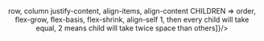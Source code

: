 
<Header />
<Container>
  <Accordion defaultActiveKey="0">
    <Card>
      <Accordion.Toggle as={Card.Header} eventKey="0">
        row, column
      </Accordion.Toggle>
      <Accordion.Collapse eventKey="0">
        <Card.Body>
          <CodeBlock code='row' pre="main axis horizontal" list={['Returns new length of the array']}/>
          <CodeBlock code='column' pre="main axis vertical" list={['Returns new length of the array']}/>
        </Card.Body>
      </Accordion.Collapse>
    </Card>
    <Card>
      <Accordion.Toggle as={Card.Header} eventKey="1">
        justify-content, align-items, align-content
      </Accordion.Toggle>
      <Accordion.Collapse eventKey="1">
        <Card.Body>
          <CodeBlock code='justify-content' pre="align elements on main axis"/>
          <CodeBlock code='align-items' pre="align elements on cross axis"/>
          <CodeBlock code='align-content' pre="if content more than one line, distribute space around each line across cross axis"/>
        </Card.Body>
      </Accordion.Collapse>
      <Accordion.Toggle as={Card.Header} eventKey="1">
        CHILDREN => order, flex-grow, flex-basis, flex-shrink, align-self
      </Accordion.Toggle>
      <Accordion.Collapse eventKey="1">
        <Card.Body>
          <CodeBlock code='order' pre="change order, make item display before another item"/>
          <CodeBlock code='flex-grow' pre="grow an item and take avilable space if necessary" list={[<kbd>1, then every child will take equal, 2 means child will take twice space than others</kbd>]}/>
          <CodeBlock code='flex-basis' pre="initial size of item before space is allocated"/>
          <CodeBlock code='flex-shrink' pre="how much the item will shrink relative to other items"/>
          <CodeBlock code='align-self' pre="align individual item"/>
        </Card.Body>
      </Accordion.Collapse>
    </Card>
  </Accordion>
</Container>